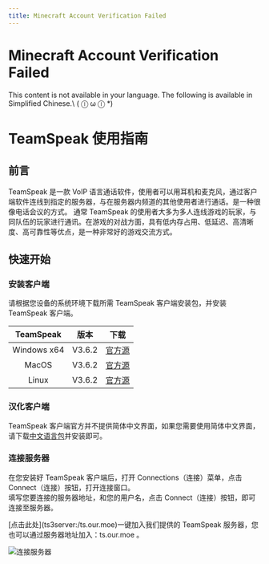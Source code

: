 ```yaml
---
title: Minecraft Account Verification Failed
---
```




# Minecraft Account Verification Failed

<Callout type="error" emoji="️🚫">
  This content is not available in your language. The following is available in Simplified Chinese.\
   ( ⓛ ω ⓛ &#42;)
</Callout>


# TeamSpeak 使用指南


## 前言

TeamSpeak 是一款 VoIP 语言通话软件，使用者可以用耳机和麦克风，通过客户端软件连线到指定的服务器，与在服务器内频道的其他使用者进行通话。是一种很像电话会议的方式。 通常 TeamSpeak 的使用者大多为多人连线游戏的玩家，与同队伍的玩家进行通讯。在游戏的对战方面，具有低内存占用、低延迟、高清晰度、高可靠性等优点，是一种非常好的游戏交流方式。


## 快速开始

### 安装客户端

请根据您设备的系统环境下载所需 TeamSpeak 客户端安装包，并安装 TeamSpeak 客户端。

| TeamSpeak | 版本 | 下载 |
| :----: | :----: | :----: |
| Windows x64 | V3.6.2 | [官方源](https://teamspeak.com/en/downloads/) |
| MacOS | V3.6.2 | [官方源](https://teamspeak-mirror.wevg.org/releases/client/3.6.2/TeamSpeak3-Client-macosx-3.6.2.dmg) |
| Linux | V3.6.2 | [官方源](https://teamspeak-mirror.wevg.org/releases/client/3.6.2/TeamSpeak3-Client-linux_amd64-3.6.2.run) |

### 汉化客户端

TeamSpeak 客户端官方并不提供简体中文界面，如果您需要使用简体中文界面，请下载[中文语言包](https://github.com/VigorousPro/TS3-Translation_zh-CN/releases/download/snapshot/Chinese_Translation_zh-CN.ts3_translation)并安装即可。

### 连接服务器

在您安装好 TeamSpeak 客户端后，打开 Connections（连接）菜单，点击 Connect（连接）按钮，打开连接窗口。\
填写您要连接的服务器地址，和您的用户名，点击 Connect（连接）按钮，即可连接至服务器。

<Callout emoji="⚡️">
  [点击此处](ts3server:/ts.our.moe)一键加入我们提供的 TeamSpeak 服务器，您也可以通过服务器地址加入：ts.our.moe 。
</Callout>

   ![连接服务器](../_images/wiki/teamspeak_user_guide/join_server.png)